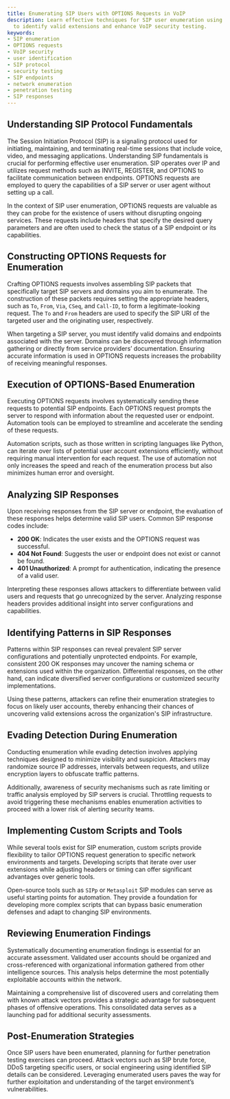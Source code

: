 ```yaml
---
title: Enumerating SIP Users with OPTIONS Requests in VoIP
description: Learn effective techniques for SIP user enumeration using OPTIONS requests
  to identify valid extensions and enhance VoIP security testing.
keywords:
- SIP enumeration
- OPTIONS requests
- VoIP security
- user identification
- SIP protocol
- security testing
- SIP endpoints
- network enumeration
- penetration testing
- SIP responses
---
```


## Understanding SIP Protocol Fundamentals

The Session Initiation Protocol (SIP) is a signaling protocol used for initiating, maintaining, and terminating real-time sessions that include voice, video, and messaging applications. Understanding SIP fundamentals is crucial for performing effective user enumeration. SIP operates over IP and utilizes request methods such as INVITE, REGISTER, and OPTIONS to facilitate communication between endpoints. OPTIONS requests are employed to query the capabilities of a SIP server or user agent without setting up a call.

In the context of SIP user enumeration, OPTIONS requests are valuable as they can probe for the existence of users without disrupting ongoing services. These requests include headers that specify the desired query parameters and are often used to check the status of a SIP endpoint or its capabilities.

## Constructing OPTIONS Requests for Enumeration

Crafting OPTIONS requests involves assembling SIP packets that specifically target SIP servers and domains you aim to enumerate. The construction of these packets requires setting the appropriate headers, such as `To`, `From`, `Via`, `CSeq`, and `Call-ID`, to form a legitimate-looking request. The `To` and `From` headers are used to specify the SIP URI of the targeted user and the originating user, respectively.

When targeting a SIP server, you must identify valid domains and endpoints associated with the server. Domains can be discovered through information gathering or directly from service providers’ documentation. Ensuring accurate information is used in OPTIONS requests increases the probability of receiving meaningful responses.

## Execution of OPTIONS-Based Enumeration

Executing OPTIONS requests involves systematically sending these requests to potential SIP endpoints. Each OPTIONS request prompts the server to respond with information about the requested user or endpoint. Automation tools can be employed to streamline and accelerate the sending of these requests.

Automation scripts, such as those written in scripting languages like Python, can iterate over lists of potential user account extensions efficiently, without requiring manual intervention for each request. The use of automation not only increases the speed and reach of the enumeration process but also minimizes human error and oversight.

## Analyzing SIP Responses

Upon receiving responses from the SIP server or endpoint, the evaluation of these responses helps determine valid SIP users. Common SIP response codes include:

- **200 OK**: Indicates the user exists and the OPTIONS request was successful.
- **404 Not Found**: Suggests the user or endpoint does not exist or cannot be found.
- **401 Unauthorized**: A prompt for authentication, indicating the presence of a valid user.

Interpreting these responses allows attackers to differentiate between valid users and requests that go unrecognized by the server. Analyzing response headers provides additional insight into server configurations and capabilities.

## Identifying Patterns in SIP Responses

Patterns within SIP responses can reveal prevalent SIP server configurations and potentially unprotected endpoints. For example, consistent 200 OK responses may uncover the naming schema or extensions used within the organization. Differential responses, on the other hand, can indicate diversified server configurations or customized security implementations.

Using these patterns, attackers can refine their enumeration strategies to focus on likely user accounts, thereby enhancing their chances of uncovering valid extensions across the organization's SIP infrastructure.

## Evading Detection During Enumeration

Conducting enumeration while evading detection involves applying techniques designed to minimize visibility and suspicion. Attackers may randomize source IP addresses, intervals between requests, and utilize encryption layers to obfuscate traffic patterns.

Additionally, awareness of security mechanisms such as rate limiting or traffic analysis employed by SIP servers is crucial. Throttling requests to avoid triggering these mechanisms enables enumeration activities to proceed with a lower risk of alerting security teams.

## Implementing Custom Scripts and Tools

While several tools exist for SIP enumeration, custom scripts provide flexibility to tailor OPTIONS request generation to specific network environments and targets. Developing scripts that iterate over user extensions while adjusting headers or timing can offer significant advantages over generic tools.

Open-source tools such as `SIPp` or `Metasploit` SIP modules can serve as useful starting points for automation. They provide a foundation for developing more complex scripts that can bypass basic enumeration defenses and adapt to changing SIP environments.

## Reviewing Enumeration Findings

Systematically documenting enumeration findings is essential for an accurate assessment. Validated user accounts should be organized and cross-referenced with organizational information gathered from other intelligence sources. This analysis helps determine the most potentially exploitable accounts within the network.

Maintaining a comprehensive list of discovered users and correlating them with known attack vectors provides a strategic advantage for subsequent phases of offensive operations. This consolidated data serves as a launching pad for additional security assessments.

## Post-Enumeration Strategies

Once SIP users have been enumerated, planning for further penetration testing exercises can proceed. Attack vectors such as SIP brute force, DDoS targeting specific users, or social engineering using identified SIP details can be considered. Leveraging enumerated users paves the way for further exploitation and understanding of the target environment’s vulnerabilities.